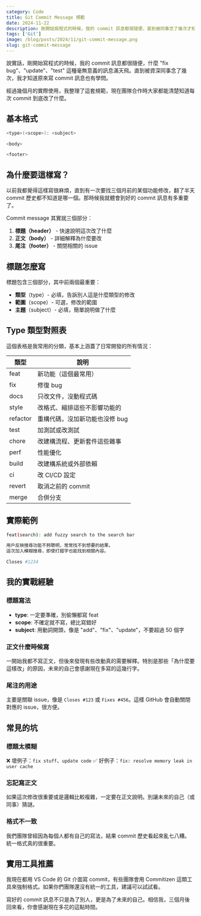 ```yaml
---
category: Code
title: Git Commit Message 規範
date: 2024-11-22
description: 剛開始寫程式的時候，我的 commit 訊息都很隨便，直到被同事念了幾次才知道原來有規範。這篇整理了我學到的 Git Commit Message 寫法，分享給跟我一樣剛入門的朋友。
tags: ['Git']
image: /blog/posts/2024/11/git-commit-message.png
slug: git-commit-message
---
```


說實話，剛開始寫程式的時候，我的 commit 訊息都很隨便，什麼 "fix bug"、"update"、"test" 這種毫無意義的訊息滿天飛。直到被資深同事念了幾次，我才知道原來寫 commit 訊息也有學問。

經過幾個月的實際使用，我整理了這套規範，現在團隊合作時大家都能清楚知道每次 commit 到底改了什麼。

## 基本格式

```bash
<type>(<scope>): <subject>

<body>

<footer>
```

## 為什麼要這樣寫？

以前我都覺得這樣寫很麻煩，直到有一次要找三個月前的某個功能修改，翻了半天 commit 歷史都不知道是哪一個。那時候我就體會到好的 commit 訊息有多重要了。

Commit message 其實就三個部分：

1. **標題（header）** - 快速說明這次改了什麼
2. **正文（body）** - 詳細解釋為什麼要改
3. **尾注（footer）** - 關閉相關的 issue

## 標題怎麼寫

標題包含三個部分，其中前兩個最重要：

- **類型**（type）- 必填，告訴別人這是什麼類型的修改
- **範圍**（scope）- 可選，修改的範圍
- **主題**（subject）- 必填，簡單說明做了什麼

## Type 類型對照表

這個表格是我常用的分類，基本上涵蓋了日常開發的所有情況：

| 類型     | 說明                           |
| -------- | ------------------------------ |
| feat     | 新功能（這個最常用）           |
| fix      | 修復 bug                       |
| docs     | 只改文件，沒動程式碼           |
| style    | 改格式、縮排這些不影響功能的   |
| refactor | 重構代碼，沒加新功能也沒修 bug |
| test     | 加測試或改測試                 |
| chore    | 改建構流程、更新套件這些雜事   |
| perf     | 性能優化                       |
| build    | 改建構系統或外部依賴           |
| ci       | 改 CI/CD 設定                  |
| revert   | 取消之前的 commit              |
| merge    | 合併分支                       |

## 實際範例

```bash
feat(search): add fuzzy search to the search bar

用戶反映搜尋功能不夠聰明，常常找不到想要的結果。
這次加入模糊搜尋，即使打錯字也能找到相關內容。

Closes #1234
```

## 我的實戰經驗

### 標題寫法

- **type**: 一定要準確，別偷懶都寫 feat
- **scope**: 不確定就不寫，總比寫錯好
- **subject**: 用動詞開頭，像是 "add"、"fix"、"update"，不要超過 50 個字

### 正文什麼時候寫

一開始我都不寫正文，但後來發現有些改動真的需要解釋。特別是那些「為什麼要這樣改」的原因，未來的自己會感謝現在多寫的這幾行字。

### 尾注的用途

主要是關聯 issue，像是 `Closes #123` 或 `Fixes #456`。這樣 GitHub 會自動關閉對應的 issue，很方便。

## 常見的坑

### 標題太模糊

❌ 壞例子：`fix stuff`、`update code`
✅ 好例子：`fix: resolve memory leak in user cache`

### 忘記寫正文

如果這次修改很重要或是邏輯比較複雜，一定要在正文說明。別讓未來的自己（或同事）猜謎。

### 格式不一致

我們團隊曾經因為每個人都有自己的寫法，結果 commit 歷史看起來亂七八糟。統一格式真的很重要。

## 實用工具推薦

我現在都用 VS Code 的 Git 介面寫 commit，有些團隊會用 Commitizen 這類工具來強制格式。如果你們團隊還沒有統一的工具，建議可以試試看。

寫好的 commit 訊息不只是為了別人，更是為了未來的自己。相信我，三個月後回來看，你會感謝現在多花的這點時間。
